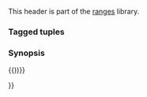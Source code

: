 {{cpp/header/experimental/title|experimental/ranges/tuple}}
{{cpp/header/experimental/navbar}}

This header is part of the [[cpp/experimental/ranges|ranges]] library.

=== Tagged tuples ===
{{dsc begin}}
{{dsc namespace | std::experimental::ranges}}
{{dsc inc | cpp/experimental/ranges/utility/dsc tagged_tuple}}
{{dsc inc | cpp/experimental/ranges/utility/dsc make_tagged_tuple}}
{{dsc end}}

=== Synopsis ===
{{source|1=

namespace std { namespace experimental { namespace ranges { inline namespace v1 {

template &lt;TaggedType... Types&gt;
using tagged_tuple = tagged&lt;tuple&lt;/* TAGELEM */(Types)...&gt;,
                            /* TAGSPEC */(Types)...&gt;;

template &lt;TagSpecifier... Tags, class... Types&gt;
  requires sizeof...(Tags) == sizeof...(Types)
    constexpr /* see definition */ make_tagged_tuple(Types&amp;&amp;... t);

{{))}}{{))}}

}}

{{langlinks|ja|zh}}
